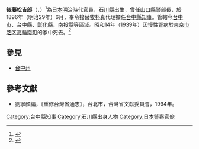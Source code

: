 '''後藤松吉郎'''（{{lang-ja|後藤 松吉郎}}，{{bd|1849年|2月|1939年|11月27日}}）<ref>{{cite web|title=後藤松吉郎とは誰ぞ―明治警察史の一齣|url=https://home.hiroshima-u.ac.jp/tatyoshi/goto001.pdf|language=ja|access-date=2022-02-08|archive-date=2022-02-06|archive-url=https://web.archive.org/web/20220206182241/https://home.hiroshima-u.ac.jp/tatyoshi/goto001.pdf}}</ref>為[[日本|日本]][[明治|明治]]時代官員，[[石川縣|石川縣]]出生，曾任[[山口縣|山口縣]]警部長，於1896年（明治29年）6月，奉令接替[[牧朴真|牧朴真]]代理擔任[[台中州|台中縣]][[知事|知事]]。管轄今[[台中市|台中市]]、[[台中縣|台中縣]]、[[彰化縣|彰化縣]]、[[南投縣|南投縣]]等區域。昭和14年（1939年）因[[慢性腎病|慢性腎病]]於[[東京市|東京市]][[芝区|芝区]][[高輪南町|高輪南町]]的家中死去。<ref>{{cite news|publisher=『警察協会雑誌』第475輯|date=1939-12-01|page=90|title=後藤松吉郎訃報あり|language=ja}}</ref>
{{start box}}
{{s-before|[[牧朴真|牧朴真]]}}
{{s-title|[[台中州|台中縣]]|1896年上任}}
{{s-after|[[村上義雄|村上義雄]]}}
{{end box}}

==參見==
*[[台中州|台中州]]

==參考文獻==
*劉寧顏編，《重修台灣省通志》，台北市，台灣省文獻委員會，1994年。

[[Category:台中縣知事|Category:台中縣知事]]
[[Category:石川縣出身人物|Category:石川縣出身人物]]
[[Category:日本警察官僚|Category:日本警察官僚]]